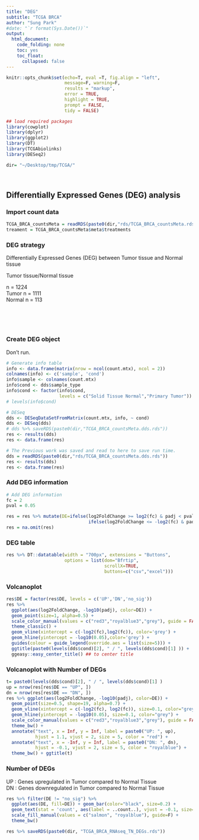 ```yaml
---
title: "DEG"
subtitle: "TCGA BRCA"
author: "Sung Park"
#date: "`r format(Sys.Date())`"
output: 
  html_document:
    code_folding: none
    toc: yes
    toc_float:
      collapsed: false
---
```


```r
knitr::opts_chunk$set(echo=T, eval =T, fig.align = "left", 
                      message=F, warning=F,
                      results = "markup",
                      error = TRUE,
                      highlight = TRUE,
                      prompt = FALSE,
                      tidy = FALSE)
```

```r
## load required packages
library(cowplot)
library(dplyr)
library(ggplot2)
library(DT)
library(TCGAbiolinks)
library(DESeq2)
```

```r
dir= "~/Desktop/tmp/TCGA/"
```

<br>

## Differentially Expressed Genes (DEG) analysis {.tabset}


### Import count data
```r
TCGA_BRCA_countsMeta = readRDS(paste0(dir,"rds/TCGA_BRCA_countsMeta.rds")) 
treament = TCGA_BRCA_countsMeta$meta$treatments
```

<!-- ```{r} -->
<!-- TCGA_BRCA_tpmsMeta = readRDS(paste0(dir,"TCGA_BRCA_tpmsMeta.rds")) -->
<!-- tpms = TCGA_BRCA_tpmsMeta$counts -->
<!-- ``` -->

### DEG strategy 

Differentially Expressed Genes (DEG) between Tumor tissue and Normal tissue 

Tumor tissue/Normal tissue  

n = 1224   
Tumor n = 1111   
Normal n = 113   

<br><br><br>


### Create DEG object 

Don't run.  
```r
# Generate info table
info <- data.frame(matrix(nrow = ncol(count.mtx), ncol = 2))
colnames(info) <- c('sample', 'cond')
info$sample <- colnames(count.mtx)
info$cond <- dds$sample_type
info$cond <- factor(info$cond, 
                    levels = c("Solid Tissue Normal","Primary Tumor")) # CTL going first
# levels(info$cond)

# DESeq
dds <- DESeqDataSetFromMatrix(count.mtx, info, ~ cond)
dds <- DESeq(dds) 
# dds %>% saveRDS(paste0(dir,"TCGA_BRCA_countsMeta.dds.rds"))
res <- results(dds)
res <- data.frame(res)
```

```r
# The Previous work was saved and read to here to save run time. 
dds = readRDS(paste0(dir,"rds/TCGA_BRCA_countsMeta.dds.rds"))
res <- results(dds)
res <- data.frame(res)
```

### Add DEG information  

```r
# Add DEG information 
fc = 2
pval = 0.05

res = res %>% mutate(DE=ifelse(log2FoldChange >= log2(fc) & padj < pval, 'UP',
                               ifelse(log2FoldChange <= -log2(fc) & padj < pval, 'DN','no_sig')))
res = na.omit(res)
```

### DEG table 

```r
res %>% DT::datatable(width = "700px", extensions = "Buttons", 
                      options = list(dom="Bfrtip",
                                     scrollX=TRUE,
                                     buttons=c("csv","excel")))
```

### Volcanoplot 

```r
res$DE = factor(res$DE, levels = c('UP','DN','no_sig'))
res %>% 
  ggplot(aes(log2FoldChange, -log10(padj), color=DE)) + 
  geom_point(size=1, alpha=0.5) + 
  scale_color_manual(values = c("red3","royalblue3","grey"), guide = FALSE) +
  theme_classic() +
  geom_vline(xintercept = c(-log2(fc),log2(fc)), color='grey') +
  geom_hline(yintercept = -log10(0.05),color='grey') +
  guides(colour = guide_legend(override.aes = list(size=5))) +
  ggtitle(paste0(levels(dds$cond)[2], " / ", levels(dds$cond)[1] )) +
  ggeasy::easy_center_title() ## to center title
```


### Volcanoplot with Number of DEGs  
```r
t= paste0(levels(dds$cond)[2], " / ", levels(dds$cond)[1] )
up = nrow(res[res$DE == "UP", ])
dn = nrow(res[res$DE == "DN", ])
res %>% ggplot(aes(log2FoldChange, -log10(padj), color=DE)) + 
  geom_point(size=0.5, shape=19, alpha=0.7) +
  geom_vline(xintercept = c(-log2(fc), log2(fc)), size=0.1, color="grey") +
  geom_hline(yintercept = -log10(0.05), size=0.1, color="grey") +
  scale_color_manual(values = c("red3","royalblue3","grey"), guide = FALSE) +
  theme_bw() +
  annotate("text", x = Inf, y = Inf, label = paste0("UP: ", up), 
           hjust = 1.1, vjust = 2, size = 5, color = "red") +
  annotate("text", x = -Inf, y = Inf, label = paste0("DN: ", dn), 
           hjust = -0.1, vjust = 2, size = 5, color = "royalblue") +
  theme_bw() + ggtitle(t)
```


### Number of DEGs  

UP : Genes upregulated in Tumor compared to Normal Tissue  
DN : Genes downregulated in Tumor compared to Normal Tissue  
```r
res %>% filter(DE != "no_sig") %>% 
  ggplot(aes(DE, fill=DE)) + geom_bar(color="black", size=0.2) +
  geom_text(stat = 'count', aes(label = ..count..), vjust = -0.1, size= 4, color=c("salmon","royalblue")) +
  scale_fill_manual(values = c("salmon", "royalblue"), guide=F) +
  theme_bw()
```



```r
res %>% saveRDS(paste0(dir, "TCGA_BRCA_RNAseq_TN_DEGs.rds"))
```

